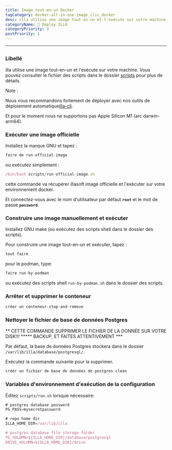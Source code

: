 ```yaml
---
title: Image tout-en-un Docker
tagCategory: docker-all-in-one-image_clic_docker
desc: illa utilise une image tout-en-un et l'exécute sur votre machine.
categoryName: 👷 Deploy ILLA
categoryPriority: 2
postPriority: 1
---
```


* * *

## <h2 hidden>Image tout-en-un Docker</h2>

### Libellé

illa utilise une image tout-en-un et l'exécute sur votre machine. Vous pouvez consulter le fichier des scripts dans le dossier [scripts](https://github.com/illacloud/deploy-illa-manually/blob/main/docker/scripts) pour plus de détails.

Note :

Nous vous recommandons fortement de déployer avec nos outils de déploiement automatique[illa-cli](https://github.com/illacloud/illa).

Et pour le moment nous ne supportons pas Apple Silicon M1 (arc darwin-arm64).

### Exécuter une image officielle

Installez la marque GNU et tapez :

```jsx
faire de run-official-image
```

ou exécutez simplement :

```jsx
/bin/bash scripts/run-official-image.sh
```

cette commande va récupérer illasoft image officielle et l'exécuter sur votre environnement docker.

Et connectez-vous avec le nom d'utilisateur par défaut **`root`** et le mot de passe **`password`**.

### Construire une image manuellement et exécuter

Installez GNU make (ou exécutez des scripts shell dans le dossier des scripts).

Pour construire une image tout-en-un et exécuter, tapez :

```jsx
tout faire
```

pour le podman, type:

```jsx
faire run-by-podman
```

ou exécutez des scripts shell `run-by-podman.sh` dans le dossier des scripts.

### Arrêter et supprimer le conteneur

```jsx
créer un conteneur-stop-and-remove
```

### Nettoyer le fichier de base de données Postgres

** CETTE COMMANDE SUPPRIMER LE FICHIER DE LA DONNÉE SUR VOTRE DISK!!! \*\*\*** BACKUP, ET FAITES ATTENTIVEMENT \*\*\*

Par défaut, la base de données Postgres stockera dans le dossier `/var/lib/illa/database/postgresql/`.

Exécutez la commande suivante pour la supprimer.

```jsx
créer un fichier de base de données de postgres-clean
```

### Variables d'environnement d'exécution de la configuration

Éditez `scripts/run.sh` lorsque nécessaire:

```jsx
# postgres database password
PG_PASS=mysecretpassword

# repo home dir
ILLA_HOME_DIR=/var/lib/illa

# postgres database file storage folder
PG_VOLUMN=${ILLA_HOME_DIR}/database/postgresql
DRIVE_VOLUMN=${ILLA_HOME_DIR}/drive
```
